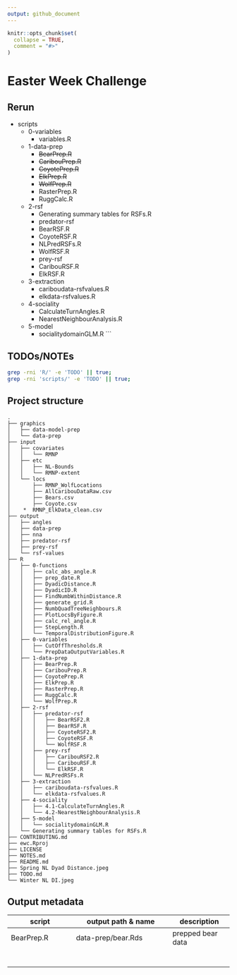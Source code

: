 ```yaml
---
output: github_document
---
```


<!-- README.md is generated from README.Rmd. Please edit that file -->

```r
knitr::opts_chunk$set(
  collapse = TRUE,
  comment = "#>"
)
```
# Easter Week Challenge

## Rerun


* scripts
  * 0-variables
    * variables.R
  * 1-data-prep
    * ~~BearPrep.R~~
    * ~~CaribouPrep.R~~
    * ~~CoyotePrep.R~~
    * ~~ElkPrep.R~~
    * ~~WolfPrep.R~~
    * RasterPrep.R
    * RuggCalc.R
  * 2-rsf
    * Generating summary tables for RSFs.R
    * predator-rsf
    * BearRSF.R
    * CoyoteRSF.R
    * NLPredRSFs.R
    *  WolfRSF.R
    *  prey-rsf
    *  CaribouRSF.R
    *  ElkRSF.R
  * 3-extraction
    * cariboudata-rsfvalues.R
    *  elkdata-rsfvalues.R
  * 4-sociality
    * CalculateTurnAngles.R
    *  NearestNeighbourAnalysis.R
  * 5-model
    * socialitydomainGLM.R
```



## TODOs/NOTEs

```bash
grep -rni 'R/' -e 'TODO' || true;
grep -rni 'scripts/' -e 'TODO' || true;
```

## Project structure
```
.
├── graphics
│   ├── data-model-prep
│   └── data-prep
├── input
│   ├── covariates
│   │   └── RMNP
│   ├── etc
│   │   ├── NL-Bounds
│   │   └── RMNP-extent
│   └── locs
│       ├── RMNP_WolfLocations
│       ├── AllCaribouDataRaw.csv
│       ├── Bears.csv
│       ├── Coyote.csv
│    *  RMNP_ElkData_clean.csv
├── output
│   ├── angles
│   ├── data-prep
│   ├── nna
│   ├── predator-rsf
│   ├── prey-rsf
│   └── rsf-values
├── R
│   ├── 0-functions
│   │   ├── calc_abs_angle.R
│   │   ├── prep_date.R
│   │   ├── DyadicDistance.R
│   │   ├── DyadicID.R
│   │   ├── FindNumbWithinDistance.R
│   │   ├── generate_grid.R
│   │   ├── NumbQuadTreeNeighbours.R
│   │   ├── PlotLocsByFigure.R
│   │   ├── calc_rel_angle.R
│   │   ├── StepLength.R
│   │   └── TemporalDistributionFigure.R
│   ├── 0-variables
│   │   ├── CutOffThresholds.R
│   │   └── PrepDataOutputVariables.R
│   ├── 1-data-prep
│   │   ├── BearPrep.R
│   │   ├── CaribouPrep.R
│   │   ├── CoyotePrep.R
│   │   ├── ElkPrep.R
│   │   ├── RasterPrep.R
│   │   ├── RuggCalc.R
│   │   └── WolfPrep.R
│   ├── 2-rsf
│   │   ├── predator-rsf
│   │   │   ├── BearRSF2.R
│   │   │   ├── BearRSF.R
│   │   │   ├── CoyoteRSF2.R
│   │   │   ├── CoyoteRSF.R
│   │   │   └── WolfRSF.R
│   │   ├── prey-rsf
│   │   │   ├── CaribouRSF2.R
│   │   │   ├── CaribouRSF.R
│   │   │   └── ElkRSF.R
│   │   └── NLPredRSFs.R
│   ├── 3-extraction
│   │   ├── cariboudata-rsfvalues.R
│   │   └── elkdata-rsfvalues.R
│   ├── 4-sociality
│   │   ├── 4.1-CalculateTurnAngles.R
│   │   └── 4.2-NearestNeighbourAnalysis.R
│   ├── 5-model
│   │   └── socialitydomainGLM.R
│   └── Generating summary tables for RSFs.R
├── CONTRIBUTING.md
├── ewc.Rproj
├── LICENSE
├── NOTES.md
├── README.md
├── Spring NL Dyad Distance.jpeg
├── TODO.md
└── Winter NL DI.jpeg
```

## Output metadata

script               | output path & name            | description
---------------------|-------------------------------|--------------------
BearPrep.R           | data-prep/bear.Rds            | prepped bear data
                     |                               | 
                     |                               | 
                     |                               | 
                     |                               | 
                     |                               | 
                     |                               | 
                     |                               | 

